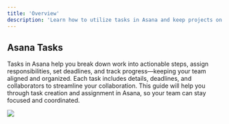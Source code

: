 ```yaml
---
title: 'Overview'
description: 'Learn how to utilize tasks in Asana and keep projects on track'
---
```


## Asana Tasks

Tasks in Asana help you break down work into actionable steps, assign responsibilities, set deadlines, and track progress—keeping your team aligned and organized. Each task includes details, deadlines, and collaborators to streamline your collaboration. This guide will help you through task creation and assignment in Asana, so your team can stay focused and coordinated.

<Frame>
  <img src="/images/asana-tasks.png" />
</Frame>